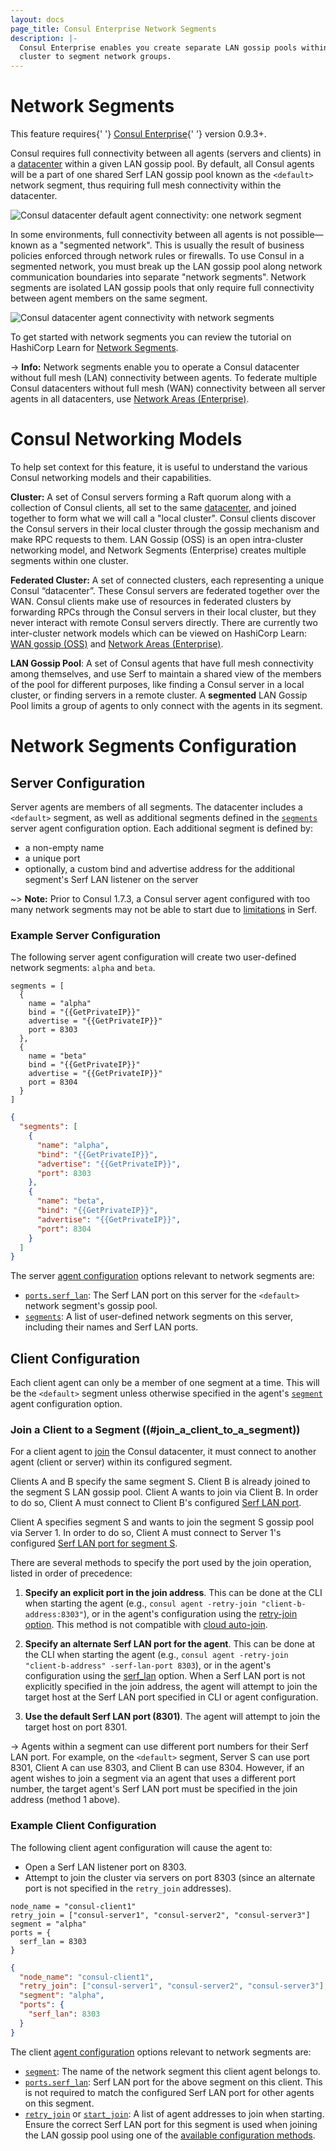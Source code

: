 ```yaml
---
layout: docs
page_title: Consul Enterprise Network Segments
description: |-
  Consul Enterprise enables you create separate LAN gossip pools within one
  cluster to segment network groups.
---
```


# Network Segments

<EnterpriseAlert>
  This feature requires{' '}
  <a href="https://www.hashicorp.com/products/consul/">Consul Enterprise</a>{' '}
  version 0.9.3+.
</EnterpriseAlert>

Consul requires full connectivity between all agents (servers and clients) in a
[datacenter](/docs/agent/config/cli-flags#_datacenter) within a given
LAN gossip pool. By default, all Consul agents will be a part of one shared Serf LAN
gossip pool known as the `<default>` network segment, thus requiring full mesh
connectivity within the datacenter.

![Consul datacenter default agent connectivity: one network segment](/img/network-segments/consul-network-segments-single.png)

In some environments, full connectivity between all agents is not possible—known as a
"segmented network". This is usually the result of business policies enforced through
network rules or firewalls. To use Consul in a segmented network, you must break up
the LAN gossip pool along network communication boundaries into separate "network
segments". Network segments are isolated LAN gossip pools that only require full
connectivity between agent members on the same segment.

![Consul datacenter agent connectivity with network segments](/img/network-segments/consul-network-segments-multiple.png)

To get started with network segments you can review the tutorial on HashiCorp
Learn for [Network Segments](https://learn.hashicorp.com/tutorials/consul/network-partition-datacenters).

-> **Info:** Network segments enable you to operate a Consul datacenter without full
mesh (LAN) connectivity between agents. To federate multiple Consul datacenters
without full mesh (WAN) connectivity between all server agents in all datacenters,
use [Network Areas (Enterprise)](/docs/enterprise/federation).

# Consul Networking Models

To help set context for this feature, it is useful to understand the various
Consul networking models and their capabilities.

**Cluster:** A set of Consul servers forming a Raft quorum along with a
collection of Consul clients, all set to the same
[datacenter](/docs/agent/config/cli-flags#_datacenter), and joined together to form
what we will call a "local cluster". Consul clients discover the Consul servers
in their local cluster through the gossip mechanism and make RPC requests to
them. LAN Gossip (OSS) is an open intra-cluster networking model, and Network
Segments (Enterprise) creates multiple segments within one cluster.

**Federated Cluster:** A set of connected clusters, each representing a unique Consul “datacenter”. These Consul servers are federated together
over the WAN. Consul clients make use of resources in federated clusters by
forwarding RPCs through the Consul servers in their local cluster, but they
never interact with remote Consul servers directly. There are currently two
inter-cluster network models which can be viewed on HashiCorp Learn:
[WAN gossip (OSS)](https://learn.hashicorp.com/tutorials/consul/federarion-gossip-wan)
and [Network Areas (Enterprise)](https://learn.hashicorp.com/tutorials/consul/federation-network-areas).

**LAN Gossip Pool**: A set of Consul agents that have full mesh connectivity
among themselves, and use Serf to maintain a shared view of the members of the
pool for different purposes, like finding a Consul server in a local cluster,
or finding servers in a remote cluster. A **segmented** LAN Gossip Pool limits a
group of agents to only connect with the agents in its segment.

# Network Segments Configuration

## Server Configuration

Server agents are members of all segments. The datacenter includes a `<default>`
segment, as well as additional segments defined in the
[`segments`](/docs/agent/config/config-files#segments) server agent configuration option.
Each additional segment is defined by:

- a non-empty name
- a unique port
- optionally, a custom bind and advertise address for the additional segment's
  Serf LAN listener on the server

~> **Note:** Prior to Consul 1.7.3, a Consul server agent configured with too
many network segments may not be able to start due to [limitations](https://learn.hashicorp.com/tutorials/consul/network-partition-datacenters#network-segments-limitations)
in Serf.

### Example Server Configuration

The following server agent configuration will create two user-defined network
segments: `alpha` and `beta`.

<CodeTabs heading="Example network segments configuration for server agents">

```hcl
segments = [
  {
    name = "alpha"
    bind = "{{GetPrivateIP}}"
    advertise = "{{GetPrivateIP}}"
    port = 8303
  },
  {
    name = "beta"
    bind = "{{GetPrivateIP}}"
    advertise = "{{GetPrivateIP}}"
    port = 8304
  }
]
```

```json
{
  "segments": [
    {
      "name": "alpha",
      "bind": "{{GetPrivateIP}}",
      "advertise": "{{GetPrivateIP}}",
      "port": 8303
    },
    {
      "name": "beta",
      "bind": "{{GetPrivateIP}}",
      "advertise": "{{GetPrivateIP}}",
      "port": 8304
    }
  ]
}
```

</CodeTabs>

The server [agent configuration](/docs/agent/config/config-files) options relevant to network
segments are:

- [`ports.serf_lan`](/docs/agent/config/config-files#serf_lan_port): The Serf LAN port on this server
  for the `<default>` network segment's gossip pool.
- [`segments`](/docs/agent/config/config-files#segments): A list of user-defined network segments
  on this server, including their names and Serf LAN ports.

## Client Configuration

Each client agent can only be a member of one segment at a time. This will be the
`<default>` segment unless otherwise specified in the agent's
[`segment`](/docs/agent/config/cli-flags#_segment) agent configuration option.

### Join a Client to a Segment ((#join_a_client_to_a_segment))

For a client agent to [join](/commands/join) the Consul
datacenter, it must connect to another agent (client or server) within its
configured segment.

<Tabs>
<Tab heading="Join via another client">

Clients A and B specify the same segment S. Client B is already joined to the segment S
LAN gossip pool. Client A wants to join via Client B. In order to do so, Client A
must connect to Client B's configured [Serf LAN port](/docs/agent/config/config-files#serf_lan_port).

</Tab>
<Tab heading="Join via a server">

Client A specifies segment S and wants to join the segment S gossip pool via Server 1.
In order to do so, Client A must connect to Server 1's configured [Serf LAN port
for segment S](/docs/agent/config/config-files#segment_port).

</Tab>
</Tabs>

There are several methods to specify the port used by the join operation, listed in order
of precedence:

1. **Specify an explicit port in the join address**. This can be done at the CLI when starting
   the agent (e.g., `consul agent -retry-join "client-b-address:8303"`), or in the agent's
   configuration using the [retry-join option](/docs/agent/config/config-files#retry_join). This method
   is not compatible with [cloud auto-join](/docs/install/cloud-auto-join#auto-join-with-network-segments).

2. **Specify an alternate Serf LAN port for the agent**. This can be done at the CLI when starting
   the agent (e.g., `consul agent -retry-join "client-b-address" -serf-lan-port 8303`), or in
   the agent's configuration using the [serf_lan](/docs/agent/config/config-files#serf_lan_port) option.
   When a Serf LAN port is not explicitly specified in the join address, the agent will attempt to
   join the target host at the Serf LAN port specified in CLI or agent configuration.

3. **Use the default Serf LAN port (8301)**. The agent will attempt to join the target host
   on port 8301.

-> Agents within a segment can use different port numbers for their Serf LAN port.
For example, on the `<default>` segment, Server S can use port 8301, Client A
can use 8303, and Client B can use 8304. However, if an agent wishes to join a
segment via an agent that uses a different port number, the target agent's Serf LAN
port must be specified in the join address (method 1 above).

### Example Client Configuration

The following client agent configuration will cause the agent to:

- Open a Serf LAN listener port on 8303.
- Attempt to join the cluster via servers on port 8303 (since an alternate port is not
  specified in the `retry_join` addresses).

<CodeTabs heading="Example network segment configuration for client agents">

```hcl
node_name = "consul-client1"
retry_join = ["consul-server1", "consul-server2", "consul-server3"]
segment = "alpha"
ports = {
  serf_lan = 8303
}
```

```json
{
  "node_name": "consul-client1",
  "retry_join": ["consul-server1", "consul-server2", "consul-server3"],
  "segment": "alpha",
  "ports": {
    "serf_lan": 8303
  }
}
```

</CodeTabs>

The client [agent configuration](/docs/agent/config/config-files) options relevant to network
segments are:

- [`segment`](/docs/agent/config/config-files#segment-2): The name of the network segment this
  client agent belongs to.
- [`ports.serf_lan`](/docs/agent/config/config-files#serf_lan_port):
  Serf LAN port for the above segment on this client. This is not required
  to match the configured Serf LAN port for other agents on this segment.
- [`retry_join`](/docs/agent/config/config-files#retry_join) or
  [`start_join`](/docs/agent/config/config-files#start_join): A list of agent addresses to join
  when starting. Ensure the correct Serf LAN port for this segment is used when joining
  the LAN gossip pool using one of the [available configuration methods](#join_a_client_to_a_segment).
